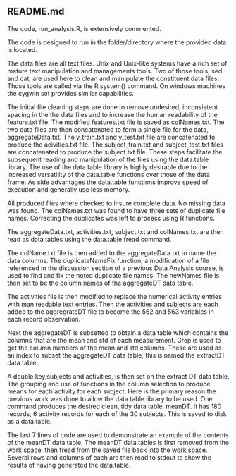 ## README.md

The code, run_analysis.R, is extensively commented.

The code is designed to run in the folder/directory where the provided data is located.

The data files are all text files.  Unix and Unix-like systems have a rich set of mature text manipulation and managements tools. Two of those tools, sed and cat, are used here to clean and manipulate the constituent data files.  Those tools are called via the R system() command. On windows machines the cygwin set provides similar capabilities.

The initial file cleaning steps are done to remove undesired, inconsistent spacing in the the data files and to increase the human readability of the feature.txt file. The modified features.txt file is saved as colNames.txt. The two data files are then concatenated to form a single file for the data, aggregateData.txt. The y_train.txt and y_test.txt file are concatenated to produce the acivities.txt file. The subject_train.txt and subject_test.txt files are concatenated to produce the subject.txt file. These steps facilitate the subsequent reading and manipulation of the files using the data.table library. The use of the data.table library is highly desirable due to the increased versatility of the data.table functions over those of the data frame. As side advantages the data.table functions improve speed of execution and generally use less memory.

All produced files where checked to insure complete data.  No missing data was found. The colNames.txt was found to have three sets of duplicate file names. Correcting the duplicates was left to process using R functions.

The aggregateData.txt, activities.txt, subject.txt and colNames.txt are then read as data tables using the data.table fread command.

The colName.txt file is then added to the aggregateData.txt to name the data columns.  The duplicateNameFix function, a modification of a file referenced in the discussion section of a previous Data Analysis course, is used to find and fix the noted duplicate file names. The newNames file is then set to be the column names of the aggregateDT data table.

The activities file is then modified to replace the numerical activity entries with man readable text entries. Then the activities and subjects are each added to the aggregrateDT file to become the 562 and 563 variables in each record observation.

Next the aggregateDT is subsetted to obtain a data table which contains the columns that are the mean and std of each measurement. Grep is used to get the column numbers of the mean and std columns.  These are used as an index to subset the aggregateDT data table; this is named the extractDT data table.

A double key,subjects and activities, is then set on the extract DT data table. The grouping and use of functions in the column selection to produce means for each activity for each subject. Here is the primary reason the previous work was done to allow the data.table library to be used.  One command produces the desired clean, tidy data table, meanDT. It has 180 records, 6 activity records for each of the 30 subjects.  This is saved to disk as a data.table.

The last 7 lines of code are used to demonstrate an example of the contents of the meanDT data table. The meanDT data.tables is first removed from the work space, then fread from the saved file back into the work space. Several rows and columns of each are then read to stdout to show the results of having generated the data.table.




